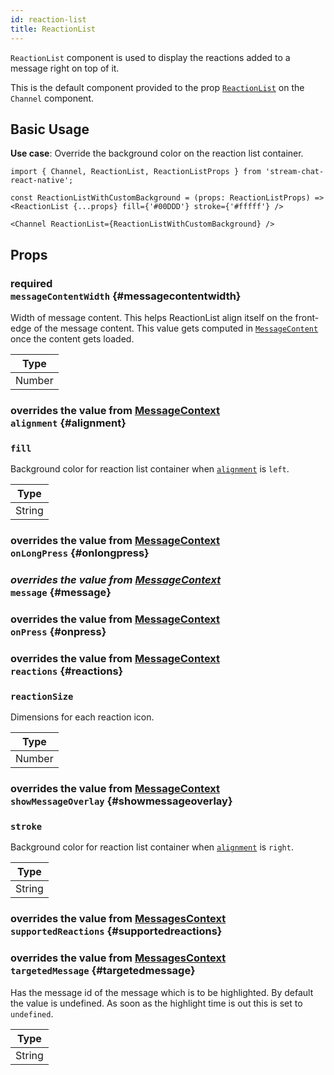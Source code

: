 ```yaml
---
id: reaction-list
title: ReactionList
---
```




`ReactionList` component is used to display the reactions added to a message right on top of it.

This is the default component provided to the prop [`ReactionList`](../core-components/channel.mdx#reactionlist) on the `Channel` component.

## Basic Usage

**Use case**: Override the background color on the reaction list container.

```tsx
import { Channel, ReactionList, ReactionListProps } from 'stream-chat-react-native';

const ReactionListWithCustomBackground = (props: ReactionListProps) => <ReactionList {...props} fill={'#00DDD'} stroke={'#fffff'} />

<Channel ReactionList={ReactionListWithCustomBackground} />
```

## Props

### <div class="label required">required</div> `messageContentWidth` {#messagecontentwidth}

Width of message content. This helps ReactionList align itself on the front-edge of the message content.
This value gets computed in [`MessageContent`](./message_content.mdx) once the content gets loaded.

| Type   |
| ------ |
| Number |

### <div class="description">overrides the value from [MessageContext](../contexts/message_context.mdx#alignment)</div> `alignment` {#alignment}

<Alignment />

### `fill`

Background color for reaction list container when [`alignment`](#alignment) is `left`.

| Type   |
| ------ |
| String |

<!-- ### radius -->

### <div class="description">overrides the value from [MessageContext](../contexts/message_context.mdx#onlongpress)</div> `onLongPress` {#onlongpress}

<OnLongPress />

### <div class="label description">_overrides the value from [MessageContext](../contexts/message_context.mdx#message)_</div> `message` {#message}

<MessageProp />

### <div class="description">overrides the value from [MessageContext](../contexts/message_context.mdx#onpress)</div> `onPress` {#onpress}

<OnPress />

### <div class="description">overrides the value from [MessageContext](../contexts/message_context.mdx#reactions)</div> `reactions` {#reactions}

<Reactions />

### `reactionSize`

Dimensions for each reaction icon.

| Type   |
| ------ |
| Number |

### <div class="description">overrides the value from [MessageContext](../contexts/message_context.mdx#showmessageoverlay)</div> `showMessageOverlay` {#showmessageoverlay}

<ShowMessageOverlay />

### `stroke`

Background color for reaction list container when [`alignment`](#alignment) is `right`.

| Type   |
| ------ |
| String |

<!-- ### strokeSize -->

### <div class="description">overrides the value from [MessagesContext](../contexts/messages_context.mdx#supportedreactions)</div> `supportedReactions` {#supportedreactions}

<SupportedReactions />

### <div class="description">overrides the value from [MessagesContext](../contexts/messages_context.mdx#targetedmessage)</div> `targetedMessage` {#targetedmessage}

Has the message id of the message which is to be highlighted. By default the value is undefined. As soon as the highlight time is out this is set to `undefined`.

| Type   |
| ------ |
| String |

